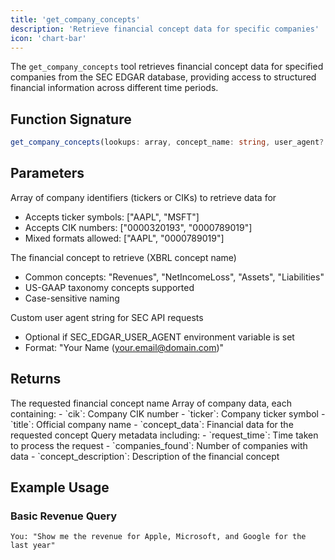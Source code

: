 ```yaml
---
title: 'get_company_concepts'
description: 'Retrieve financial concept data for specific companies'
icon: 'chart-bar'
---
```


The `get_company_concepts` tool retrieves financial concept data for specified companies from the SEC EDGAR database, providing access to structured financial information across different time periods.

## Function Signature

```typescript
get_company_concepts(lookups: array, concept_name: string, user_agent?: string) → object
```

## Parameters

<ParamField path="lookups" type="array" required>
  Array of company identifiers (tickers or CIKs) to retrieve data for
  
  - Accepts ticker symbols: ["AAPL", "MSFT"]
  - Accepts CIK numbers: ["0000320193", "0000789019"]
  - Mixed formats allowed: ["AAPL", "0000789019"]
</ParamField>

<ParamField path="concept_name" type="string" required>
  The financial concept to retrieve (XBRL concept name)
  
  - Common concepts: "Revenues", "NetIncomeLoss", "Assets", "Liabilities"
  - US-GAAP taxonomy concepts supported
  - Case-sensitive naming
</ParamField>

<ParamField path="user_agent" type="string">
  Custom user agent string for SEC API requests
  
  - Optional if SEC_EDGAR_USER_AGENT environment variable is set
  - Format: "Your Name (your.email@domain.com)"
</ParamField>

## Returns

<ResponseField name="concept_name" type="string">
  The requested financial concept name
</ResponseField>

<ResponseField name="data" type="array">
  Array of company data, each containing:
  - `cik`: Company CIK number
  - `ticker`: Company ticker symbol
  - `title`: Official company name
  - `concept_data`: Financial data for the requested concept
</ResponseField>

<ResponseField name="metadata" type="object">
  Query metadata including:
  - `request_time`: Time taken to process the request
  - `companies_found`: Number of companies with data
  - `concept_description`: Description of the financial concept
</ResponseField>

## Example Usage

### Basic Revenue Query

```text
You: "Show me the revenue for Apple, Microsoft, and Google for the last year"